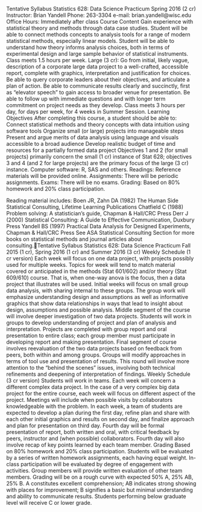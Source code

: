 Tentative Syllabus
Statistics 628: Data Science Practicum
Spring 2016 (2 cr)
Instructor: Brian Yandell
Phone: 263-3304
e-mail: brian.yandell@wisc.edu
Office Hours: Immediately after class
Course Content 
Gain experience with statistical theory and methods through data case studies. Student will be able to connect methods concepts to analysis tools for a range of modern statistical methods, especially linear models. Student will be able to understand how theory informs analysis choices, both in terms of experimental design and large sample behavior of statistical instruments. Class meets 1.5 hours per week.
Large (3 cr): Go from initial, likely vague, description of a corporate large data project to a well-crafted, accessible report, complete with graphics, interpretation and justification for choices. Be able to query corporate leaders about their objectives, and articulate a plan of action. Be able to communicate results clearly and succinctly, first as “elevator speech” to gain access to broader venue for presentation. Be able to follow up with immediate questions and with longer term commitment on project needs as they develop. Class meets 3 hours per day, for days per week, for 4 weeks in Summer Session.
Learning Objectives
After completing this course, a student should be able to:
Connect statistical methods and theory concepts with data intuition using software tools
Organize small (or large) projects into manageable steps
Present and argue merits of data analysis using language and visuals accessible to a broad audience
Develop realistic budget of time and resources for a partially formed data project
Objectives 1 and 2 (for small projects) primarily concern the small (1 cr) instance of Stat 628; objectives 3 and 4 (and 2 for large projects) are the primary focus of the large (3 cr) instance.
Computer software: R, SAS and others.
Readings: Reference materials will be provided online.
Assignments: There will be periodic assignments. 
Exams: There will be no exams.
Grading: Based on 80% homework and 20% class participation.

Reading material includes: 
Boen JR, Zahn DA (1982) The Human Side Statistical Consulting, Lifetime Learning Publications 
Chatfield C (1988) Problem solving: A statistician's guide, Chapman & Hall/CRC Press 
Derr J (2000) Statistical Consulting: A Guide to Effective Communication, Duxbury Press 
Yandell BS (1997) Practical Data Analysis for Designed Experiments, Chapman & Hall/CRC Press 
See ASA Statistical Consulting Section for more books on statistical methods and journal articles about consulting.Tentative Syllabus
Statistics 628: Data Science Practicum
Fall 2015 (1 cr), Spring 2016 (1 cr) and Summer 2016 (3 cr)
Weekly Schedule (1 cr version)
Each week will focus on one data project, with projects possibly used for multiple weeks. Topics for week will tend to match material covered or anticipated in the methods (Stat 601/602) and/or theory (Stat 609/610) course. That is, when one-way anova is the focus, then a data project that illustrates will be used.
Initial weeks will focus on small group data analysis, with sharing internal to these groups. The group work will emphasize understanding design and assumptions as well as informative graphics that show data relationships in ways that lead to insight about design, assumptions and possible analysis.
Middle segment of the course will involve deeper investigation of two data projects. Students will work in groups to develop understanding of project and plan of analysis and interpretation. Projects are completed with group report and oral presentation to entire class; each group member must participate in developing report and making presentation.
Final segment of course involves reevaluation of the two data projects based on feedback from peers, both within and among groups. Groups will modify approaches in terms of tool use and presentation of results. This round will involve more attention to the “behind the scenes” issues, involving both technical refinements and deepening of interpretation of findings.
Weekly Schedule (3 cr version)
Students will work in teams. Each week will concern a different complex data project. In the case of a very complex big data project for the entire course, each week will focus on different aspect of the project. Meetings will include when possible visits by collaborators knowledgeable with the problem.
In each week, a team of students are expected to develop a plan during the first day, refine plan and share with each other initial graphics and results on second day, and finalize approach and plan for presentation on third day. Fourth day will be formal presentation of report, both written and oral, with critical feedback by peers, instructor and (when possible) collaborators. Fourth day will also involve recap of key points learned by each team member.
Grading
Based on 80% homework and 20% class participation. Students will be evaluated by a series of written homework assignments, each having equal weight. In-class participation will be evaluated by degree of engagement with activities. Group members will provide written evaluation of other team members. Grading will be on a rough curve with expected 50% A, 25% AB, 25% B. A constitutes excellent comprehension; AB indicates strong showing with places for improvement; B signifies a basic but minimal understanding and ability to communicate results. Students performing below graduate level will receive C or lower grade.
